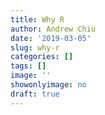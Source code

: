 ```yaml
---
title: Why R
author: Andrew Chiu
date: '2019-03-05'
slug: why-r
categories: []
tags: []
image: ''
showonlyimage: no
draft: true
---
```

